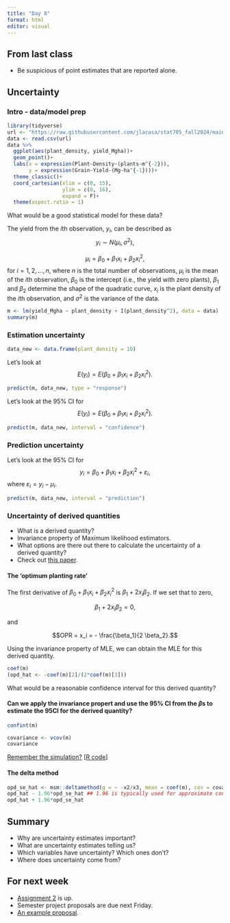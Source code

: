 ```yaml
---
title: "Day 8"
format: html
editor: visual
---
```


## From last class

-   Be suspicious of point estimates that are reported alone.  

## Uncertainty  

### Intro - data/model prep  

```r
library(tidyverse)
url <- "https://raw.githubusercontent.com/jlacasa/stat705_fall2024/main/classes/data/corn_example2.csv"
data <- read.csv(url)
data %>% 
  ggplot(aes(plant_density, yield_Mgha))+
  geom_point()+
  labs(x = expression(Plant~Density~(plants~m^{-2})), 
       y = expression(Grain~Yield~(Mg~ha^{-1})))+
  theme_classic()+
  coord_cartesian(xlim = c(0, 15), 
                  ylim = c(0, 16), 
                  expand = F)+
  theme(aspect.ratio = 1)
```

What would be a good statistical model for these data?  

The yield from the $i$th observation, $y_i$, can be described as 
$$y_i \sim N(\mu_i , \sigma^2),$$

$$\mu_i = \beta_0 + \beta_1 x_i + \beta_2 x_i^2 ,$$
for $i =1, 2, ..., n$, where $n$ is the total number of observations, $\mu_i$ is the mean of the $i$th observation, $\beta_0$ is the intercept (i.e., the yield with zero plants), $\beta_1$ and $\beta_2$ determine the shape of the quadratic curve, $x_i$ is the plant density of the $i$th observation, and $\sigma^2$ is the variance of the data.  

```r
m <- lm(yield_Mgha ~ plant_density + I(plant_density^2), data = data)
summary(m)
```


### Estimation uncertainty  


```r
data_new <- data.frame(plant_density = 10)
```

Let's look at 
$$E(y_i) = E(\beta_0 + \beta_1 x_i + \beta_2 x_i^2).$$
```r
predict(m, data_new, type = "response")
```


Let's look at the 95% CI for 
$$E(y_i) = E(\beta_0 + \beta_1 x_i + \beta_2 x_i^2).$$

```r
predict(m, data_new, interval = "confidence")
```

### Prediction uncertainty  

Let's look at the 95% CI for 
$$y_i = \beta_0 + \beta_1 x_i + \beta_2 x_i^2 + \varepsilon_i,$$
where $\varepsilon_i = y_i- \mu_i$.


```r
predict(m, data_new, interval = "prediction")
```

### Uncertainty of derived quantities  

- What is a derived quantity?  
- Invariance property of Maximum likelihood estimators.  
- What options are there out there to calculate the uncertainty of a derived quantity?  
- Check out [this paper](https://link.springer.com/article/10.1186/s13007-024-01261-9).  

#### The 'optimum planting rate'  

The first derivative of $\beta_0 + \beta_1 x_i + \beta_2 x_i^2$ is $\beta_1 + 2x_i \beta_2$. If we set that to zero, 

$$\beta_1 + 2x_i \beta_2 = 0, $$

and 

$$OPR = x_i  = - \frac{\beta_1}{2 \beta_2}.$$

Using the invariance property of MLE, we can obtain the MLE for this derived quantity.  

```r
coef(m)
(opd_hat <- -coef(m)[2]/(2*coef(m)[3]))
```

What would be a reasonable confidence interval for this derived quantity?   

#### Can we apply the invariance propert and use the 95% CI from the $\beta$s to estimate the 95CI for the derived quantity?  


```r
confint(m)
```

```r
covariance <- vcov(m)
covariance
```

[Remember the simulation?](https://jlacasa.github.io/stat705_fall2024/classes/in_class_code/day8_simulation_ _example) [[R code](https://github.com/jlacasa/stat705_fall2024/tree/main/classes/in_class_code/day8_simulation_ _example.qmd)]


#### The delta method  


```r
opd_se_hat <- msm::deltamethod(g = ~ -x2/x3, mean = coef(m), cov = covariance)
opd_hat - 1.96*opd_se_hat ## 1.96 is typically used for approximate confidence intervals
opd_hat + 1.96*opd_se_hat
```

## Summary    

- Why are uncertainty estimates important?  
- What are uncertainty estimates telling us?  
- Which variables have uncertainty? Which ones don't?  
- Where does uncertainty come from?  

## For next week  

- [Assignment 2](https://jlacasa.github.io/stat705_fall2024/assignments/hw2) is up.  
- Semester project proposals are due next Friday.
- [An example proposal](https://github.com/jlacasa/stat705_fall2024/blob/main/homeworks/finalproj.pdf). 

